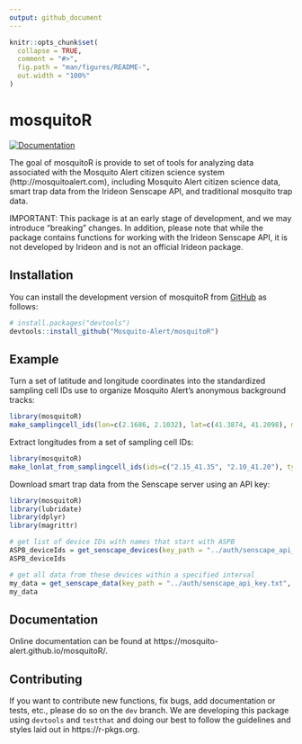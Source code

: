 ```yaml
---
output: github_document
---
```


<!-- README.md is generated from README.Rmd. Please edit that file -->

```r
knitr::opts_chunk$set(
  collapse = TRUE,
  comment = "#>",
  fig.path = "man/figures/README-",
  out.width = "100%"
)
```

# mosquitoR

<!-- badges: start -->
[![Documentation](https://img.shields.io/static/v1?label=Documentation&message=html&color=informational)](https://mosquito-alert.github.io/mosquitoR/)
<!-- badges: end -->

The goal of mosquitoR is provide to set of tools for analyzing data associated with the Mosquito Alert citizen science system (http://mosquitoalert.com), including Mosquito Alert citizen science data, smart trap data from the Irideon Senscape API, and traditional mosquito trap data. 

IMPORTANT: This package is at an early stage of development, and we may introduce "breaking" changes. In addition, please note that while the package contains functions for working with the Irideon Senscape API, it is not developed by Irideon and is not an official Irideon package.

## Installation

You can install the development version of mosquitoR from [GitHub](https://github.com/) as follows:

``` r
# install.packages("devtools")
devtools::install_github("Mosquito-Alert/mosquitoR")
```

## Example

Turn a set of latitude and longitude coordinates into the standardized sampling cell IDs use to organize Mosquito Alert's anonymous background tracks:

```r
library(mosquitoR)
make_samplingcell_ids(lon=c(2.1686, 2.1032), lat=c(41.3874, 41.2098), mask=0.05)
```

Extract longitudes from a set of sampling cell IDs:

```r
library(mosquitoR)
make_lonlat_from_samplingcell_ids(ids=c("2.15_41.35", "2.10_41.20"), type="lon")
```

Download smart trap data from the Senscape server using an API key:

```r
library(mosquitoR)
library(lubridate)
library(dplyr)
library(magrittr)

# get list of device IDs with names that start with ASPB
ASPB_deviceIds = get_senscape_devices(key_path = "../auth/senscape_api_key.txt") %>% filter(startsWith(name, "ASPB")) %>% pull(`_id`)
ASPB_deviceIds

# get all data from these devices within a specified interval
my_data = get_senscape_data(key_path = "../auth/senscape_api_key.txt", start_datetime = as_datetime("2023-03-08"), end_datetime = as_datetime("2023-03-09"), deviceIds = ASPB_deviceIds)
my_data
```


## Documentation

Online documentation can be found at https://mosquito-alert.github.io/mosquitoR/.

## Contributing

If you want to contribute new functions, fix bugs, add documentation or tests, etc., please do so on the `dev` branch. We are developing this package using `devtools` and `testthat` and doing our best to follow the guidelines and styles laid out in https://r-pkgs.org.

<!-- What is special about using `README.Rmd` instead of just `README.md`? You can include R chunks like so: -->

<!-- ```{r cars} -->
<!-- summary(cars) -->
<!-- ``` -->

<!-- You'll still need to render `README.Rmd` regularly, to keep `README.md` up-to-date. `devtools::build_readme()` is handy for this. You could also use GitHub Actions to re-render `README.Rmd` every time you push. An example workflow can be found here: <https://github.com/r-lib/actions/tree/v1/examples>. -->

<!-- You can also embed plots, for example: -->

<!-- ```{r pressure, echo = FALSE} -->
<!-- plot(pressure) -->
<!-- ``` -->

<!-- In that case, don't forget to commit and push the resulting figure files, so they display on GitHub and CRAN. -->
